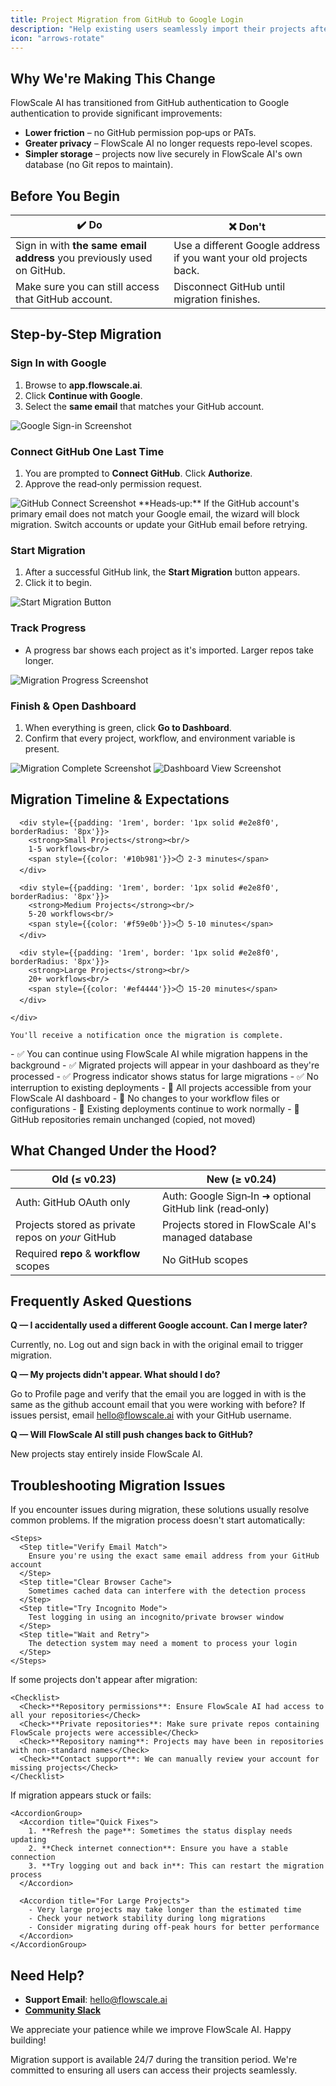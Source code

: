 ```yaml
---
title: Project Migration from GitHub to Google Login
description: "Help existing users seamlessly import their projects after FlowScale AI's authentication change from GitHub OAuth to Google Sign-In"
icon: "arrows-rotate"
---
```


## Why We're Making This Change

FlowScale AI has transitioned from GitHub authentication to Google authentication to provide significant improvements:

- **Lower friction** – no GitHub permission pop‑ups or PATs.
- **Greater privacy** – FlowScale AI no longer requests repo‑level scopes.
- **Simpler storage** – projects now live securely in FlowScale AI's own database (no Git repos to maintain).

## Before You Begin

| ✔️ Do | ❌ Don't |
| --- | --- |
| Sign in with **the same email address** you previously used on GitHub. | Use a different Google address if you want your old projects back. |
| Make sure you can still access that GitHub account. | Disconnect GitHub until migration finishes. |

## Step-by-Step Migration

### Sign In with Google

1. Browse to **app.flowscale.ai**.
2. Click **Continue with Google**.
3. Select the **same email** that matches your GitHub account.

<img src="/images/migration/google-signin.png" alt="Google Sign-in Screenshot" />

### Connect GitHub One Last Time

1. You are prompted to **Connect GitHub**. Click **Authorize**.
2. Approve the read‑only permission request.

<img src="/images/migration/github-connect.png" alt="GitHub Connect Screenshot" />

<Warning>
**Heads‑up:** If the GitHub account's primary email does not match your Google email, the wizard will block migration. Switch accounts or update your GitHub email before retrying.
</Warning>

### Start Migration

1. After a successful GitHub link, the **Start Migration** button appears.
2. Click it to begin.

<img src="/images/migration/start-migration.png" alt="Start Migration Button" />

### Track Progress

- A progress bar shows each project as it's imported. Larger repos take longer.

<img src="/images/migration/migration-progress.png" alt="Migration Progress Screenshot" />

### Finish & Open Dashboard

1. When everything is green, click **Go to Dashboard**.
2. Confirm that every project, workflow, and environment variable is present.

<img src="/images/migration/migration-complete.png" alt="Migration Complete Screenshot" />

<img src="/images/migration/dashboard-view.png" alt="Dashboard View Screenshot" />

## Migration Timeline & Expectations

<AccordionGroup>
  <Accordion title="Expected Migration Times">
    <div style={{display: 'grid', gridTemplateColumns: 'repeat(auto-fit, minmax(250px, 1fr))', gap: '1rem'}}>
      
      <div style={{padding: '1rem', border: '1px solid #e2e8f0', borderRadius: '8px'}}>
        <strong>Small Projects</strong><br/>
        1-5 workflows<br/>
        <span style={{color: '#10b981'}}>⏱️ 2-3 minutes</span>
      </div>
      
      <div style={{padding: '1rem', border: '1px solid #e2e8f0', borderRadius: '8px'}}>
        <strong>Medium Projects</strong><br/>
        5-20 workflows<br/>
        <span style={{color: '#f59e0b'}}>⏱️ 5-10 minutes</span>
      </div>
      
      <div style={{padding: '1rem', border: '1px solid #e2e8f0', borderRadius: '8px'}}>
        <strong>Large Projects</strong><br/>
        20+ workflows<br/>
        <span style={{color: '#ef4444'}}>⏱️ 15-20 minutes</span>
      </div>
      
    </div>
    
    You'll receive a notification once the migration is complete.
  </Accordion>

  <Accordion title="During Migration">
    - ✅ You can continue using FlowScale AI while migration happens in the background
    - ✅ Migrated projects will appear in your dashboard as they're processed
    - ✅ Progress indicator shows status for large migrations
    - ✅ No interruption to existing deployments
  </Accordion>

  <Accordion title="After Migration">
    - 🎯 All projects accessible from your FlowScale AI dashboard
    - 🎯 No changes to your workflow files or configurations
    - 🎯 Existing deployments continue to work normally
    - 🎯 GitHub repositories remain unchanged (copied, not moved)
  </Accordion>
</AccordionGroup>

## What Changed Under the Hood?

| Old (≤ v0.23) | New (≥ v0.24) |
| --- | --- |
| Auth: GitHub OAuth only | Auth: Google Sign‑In ➜ optional GitHub link (read‑only) |
| Projects stored as private repos on *your* GitHub | Projects stored in FlowScale AI's managed database |
| Required **repo** & **workflow** scopes | No GitHub scopes |

## Frequently Asked Questions

**Q — I accidentally used a different Google account. Can I merge later?**

Currently, no. Log out and sign back in with the original email to trigger migration.

**Q — My projects didn't appear. What should I do?**

Go to Profile page and verify that the email you are logged in with is the same as the github account email that you were working with before? If issues persist, email [hello@flowscale.ai](mailto:hello@flowscale.ai) with your GitHub username.

**Q — Will FlowScale AI still push changes back to GitHub?**

New projects stay entirely inside FlowScale AI.

## Troubleshooting Migration Issues

<Warning>
If you encounter issues during migration, these solutions usually resolve common problems.
</Warning>

<Tabs>
  <Tab title="Migration Not Starting">
    If the migration process doesn't start automatically:

    <Steps>
      <Step title="Verify Email Match">
        Ensure you're using the exact same email address from your GitHub account
      </Step>
      <Step title="Clear Browser Cache">
        Sometimes cached data can interfere with the detection process
      </Step>
      <Step title="Try Incognito Mode">
        Test logging in using an incognito/private browser window
      </Step>
      <Step title="Wait and Retry">
        The detection system may need a moment to process your login
      </Step>
    </Steps>
  </Tab>

  <Tab title="Missing Projects">
    If some projects don't appear after migration:

    <Checklist>
      <Check>**Repository permissions**: Ensure FlowScale AI had access to all your repositories</Check>
      <Check>**Private repositories**: Make sure private repos containing FlowScale projects were accessible</Check>
      <Check>**Repository naming**: Projects may have been in repositories with non-standard names</Check>
      <Check>**Contact support**: We can manually review your account for missing projects</Check>
    </Checklist>
  </Tab>

  <Tab title="Migration Stuck/Failed">
    If migration appears stuck or fails:

    <AccordionGroup>
      <Accordion title="Quick Fixes">
        1. **Refresh the page**: Sometimes the status display needs updating
        2. **Check internet connection**: Ensure you have a stable connection
        3. **Try logging out and back in**: This can restart the migration process
      </Accordion>
      
      <Accordion title="For Large Projects">
        - Very large projects may take longer than the estimated time
        - Check your network stability during long migrations
        - Consider migrating during off-peak hours for better performance
      </Accordion>
    </AccordionGroup>
  </Tab>
</Tabs>

## Need Help?

- **Support Email**: [hello@flowscale.ai](mailto:hello@flowscale.ai)
- [**Community Slack**](https://join.slack.com/t/flowscalecommunity/shared_invite/zt-320joycdu-K67c8VNMR7eTmHUZ3asuRg)

We appreciate your patience while we improve FlowScale AI. Happy building!

<Note>
Migration support is available 24/7 during the transition period. We're committed to ensuring all users can access their projects seamlessly.
</Note>
